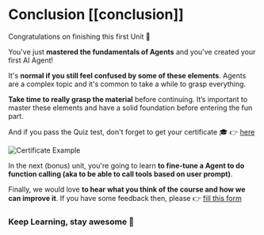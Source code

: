 # Conclusion [[conclusion]]

Congratulations on finishing this first Unit 🥳

You've just **mastered the fundamentals of Agents** and you've created your first AI Agent!

It's **normal if you still feel confused by some of these elements**. Agents are a complex topic and it's common to take a while to grasp everything.

**Take time to really grasp the material** before continuing. It’s important to master these elements and have a solid foundation before entering the fun part.

And if you pass the Quiz test, don't forget to get your certificate 🎓 👉 [here](https://huggingface.co/spaces/agents-course/unit1-certification-app)

<img src="https://huggingface.co/datasets/agents-course/certificates/resolve/main/certificates/jamesbright/2025-03-15.png" alt="Certificate Example"/>

In the next (bonus) unit, you're going to learn **to fine-tune a Agent to do function calling (aka to be able to call tools based on user prompt)**.

Finally, we would love **to hear what you think of the course and how we can improve it**. If you have some feedback then, please 👉 [fill this form](https://docs.google.com/forms/d/e/1FAIpQLSe9VaONn0eglax0uTwi29rIn4tM7H2sYmmybmG5jJNlE5v0xA/viewform?usp=dialog)

### Keep Learning, stay awesome 🤗 
